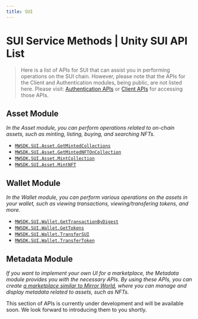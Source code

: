 ```yaml
---
title: SUI
---
```


# SUI Service Methods | Unity SUI API List

>Here is a list of APIs for SUI that can assist you in performing operations on the SUI chain. However, please note that the APIs for the Client and Authentication modules, being public, are not listed here. Please visit: [Authentication APIs](https://mirrorworld.fun/docs/api-reference/unity/authentication) or [Client APIs](https://mirrorworld.fun/docs/api-reference/unity/client) for accessing those APIs.


## Asset Module
*In the Asset module, you can perform operations related to on-chain assets, such as minting, listing, buying, and searching NFTs.*

- [`MWSDK.SUI.Asset.GetMintedCollections`](/api-reference/unity/sui/asset/GetMintedCollections)
- [`MWSDK.SUI.Asset.GetMintedNFTOnCollection`](/api-reference/unity/sui/asset/GetMintedNFTOnCollection)
- [`MWSDK.SUI.Asset.MintCollection`](/api-reference/unity/sui/asset/MintCollection)
- [`MWSDK.SUI.Asset.MintNFT`](/api-reference/unity/sui/asset/MintNFT)

## Wallet Module
*In the Wallet module, you can perform various operations on the assets in your wallet, such as viewing transactions, viewing/transfering tokens, and more.*

- [`MWSDK.SUI.Wallet.GetTransactionByDigest`](/api-reference/unity/sui/wallet/GetTransactionByDigest)
- [`MWSDK.SUI.Wallet.GetTokens`](/api-reference/unity/sui/wallet/GetTokens)
- [`MWSDK.SUI.Wallet.TransferSUI`](/api-reference/unity/sui/wallet/TransferSUI)
- [`MWSDK.SUI.Wallet.TransferToken`](/api-reference/unity/sui/wallet/TransferToken)

## Metadata Module
*If you want to implement your own UI for a marketplace, the Metadata module provides you with the necessary APIs. By using these APIs, you can create [a marketplace similar to Mirror World](https://jump.mirrorworld.fun/), where you can manage and display metadata related to assets, such as NFTs.*

This section of APIs is currently under development and will be available soon. We look forward to introducing them to you shortly.